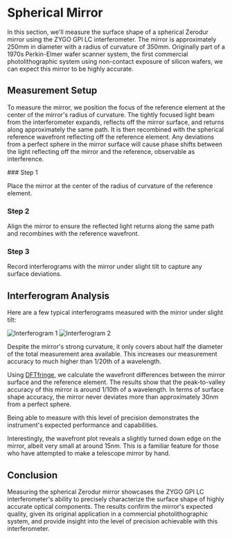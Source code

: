 
# Spherical Mirror

In this section, we'll measure the surface shape of a spherical Zerodur mirror using the ZYGO GPI LC interferometer. The mirror is approximately 250mm in diameter with a radius of curvature of 350mm. Originally part of a 1970s Perkin-Elmer wafer scanner system, the first commercial photolithographic system using non-contact exposure of silicon wafers, we can expect this mirror to be highly accurate.

## Measurement Setup

To measure the mirror, we position the focus of the reference element at the center of the mirror's radius of curvature. The tightly focused light beam from the interferometer expands, reflects off the mirror surface, and returns along approximately the same path. It is then recombined with the spherical reference wavefront reflecting off the reference element. Any deviations from a perfect sphere in the mirror surface will cause phase shifts between the light reflecting off the mirror and the reference, observable as interference.

<Steps>
### Step 1

Place the mirror at the center of the radius of curvature of the reference element.

### Step 2

Align the mirror to ensure the reflected light returns along the same path and recombines with the reference wavefront.

### Step 3

Record interferograms with the mirror under slight tilt to capture any surface deviations.
</Steps>

## Interferogram Analysis

Here are a few typical interferograms measured with the mirror under slight tilt:

![Interferogram 1](/path/to/interferogram1.jpg)
![Interferogram 2](/path/to/interferogram2.jpg)

Despite the mirror's strong curvature, it only covers about half the diameter of the total measurement area available. This increases our measurement accuracy to much higher than 1/20th of a wavelength.

Using [DFTfringe](/zygo-gpi-lc-interferometer/interferogram-analysis-dftfringe), we calculate the wavefront differences between the mirror surface and the reference element. The results show that the peak-to-valley accuracy of this mirror is around 1/10th of a wavelength. In terms of surface shape accuracy, the mirror never deviates more than approximately 30nm from a perfect sphere.

<Callout>
Being able to measure with this level of precision demonstrates the instrument's expected performance and capabilities.
</Callout>

Interestingly, the wavefront plot reveals a slightly turned down edge on the mirror, albeit very small at around 15nm. This is a familiar feature for those who have attempted to make a telescope mirror by hand.

## Conclusion

Measuring the spherical Zerodur mirror showcases the ZYGO GPI LC interferometer's ability to precisely characterize the surface shape of highly accurate optical components. The results confirm the mirror's expected quality, given its original application in a commercial photolithographic system, and provide insight into the level of precision achievable with this interferometer.
